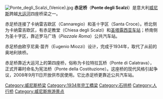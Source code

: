 {{unreferenced|time=2014-10-07T04:26:48+00:00}}
[[Image:Ponte_degli_Scalzi_(Venice).jpg|thumb]]
{{commonscat|Ponte degli Scalzi (Venice)}}
'''赤足桥'''（'''Ponte degli Scalzi'''）是意大利[[威尼斯|威尼斯]]跨越[[大运河_(威尼斯)|大运河]]四座桥梁之一。 

赤足桥连接了卡纳雷吉欧区（Cannaregio）和圣十字区（Santa Croce）。桥北侧为卡纳雷吉欧区，有赤足教堂（Chiesa degli Scalzi）和[[圣塔露西亚车站|圣塔露西亚车站]]；桥南侧为圣十字区，靠近罗马广场（''Piazzale Roma''）公共汽车站。

赤足桥由欧亨尼奥·苗齐（Eugenio Miozzi）设计，完成于1934年，取代了从前的奥地利铁桥。

赤足桥靠近大运河上的第四座桥，俗称为卡拉特拉瓦桥（Ponte di Calatrava），正式开幕时命名为宪法桥（Ponte della Costituzione）。这座桥的现代风格引起争议，2008年9月11日开放供市民使用。它比赤足桥更靠近公共汽车站。

{{coord|45|26|28|N|12|19|21|E|region:IT_type:landmark_source:dewiki|display=title}}

[[Category:威尼斯桥梁|Category:威尼斯桥梁]]
[[Category:1934年完工橋梁|Category:1934年完工橋梁]]
[[Category:石拱桥|Category:石拱桥]]
[[Category:人行桥|Category:人行桥]]
[[Category:威尼斯旅游景点|Category:威尼斯旅游景点]]